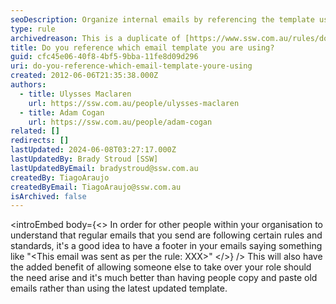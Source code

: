 ```yaml
---
seoDescription: Organize internal emails by referencing the template used with a clear footer stating the rule followed.
type: rule
archivedreason: This is a duplicate of [https://www.ssw.com.au/rules/do-you-link-internal-emails-to-the-rule-they-follow](/rules/do-you-link-internal-emails-to-the-rule-they-follow)
title: Do you reference which email template you are using?
guid: cfc45e06-40f8-4bf5-9bba-11fe8d09d296
uri: do-you-reference-which-email-template-youre-using
created: 2012-06-06T21:35:38.000Z
authors:
  - title: Ulysses Maclaren
    url: https://ssw.com.au/people/ulysses-maclaren
  - title: Adam Cogan
    url: https://ssw.com.au/people/adam-cogan
related: []
redirects: []
lastUpdated: 2024-06-08T03:27:17.000Z
lastUpdatedBy: Brady Stroud [SSW]
lastUpdatedByEmail: bradystroud@ssw.com.au
createdBy: TiagoAraujo
createdByEmail: TiagoAraujo@ssw.com.au
isArchived: false
---
```


<introEmbed
  body={<>
In order for other people within your organisation to understand that regular emails that you send are following certain rules and standards, it's a good idea to have a footer in your emails saying something like "\<This email was sent as per the rule: XXX\>"
  </>}
/>
This will also have the added benefit of allowing someone else to take over your role should the need arise and it's much better than having people copy and paste old emails rather than using the latest updated template.
